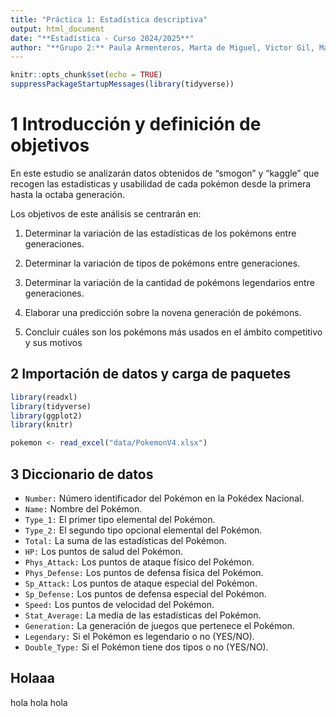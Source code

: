 ---
title: "Práctica 1: Estadística descriptiva"
output: html_document
date: "**Estadística - Curso 2024/2025**"
author: "**Grupo 2:** Paula Armenteros, Marta de Miguel, Victor Gil, María Fernanda Montero, Daniel Redondo"
---

```{r setup, include=FALSE}
knitr::opts_chunk$set(echo = TRUE)
suppressPackageStartupMessages(library(tidyverse))
```

# 1 Introducción y definición de objetivos

En este estudio se analizarán datos obtenidos de "smogon" y "kaggle" que recogen las estadísticas y usabilidad de cada pokémon desde la primera hasta la octaba generación.

Los objetivos de este análisis se centrarán en:

1.  Determinar la variación de las estadísticas de los pokémons entre generaciones.

2.  Determinar la variación de tipos de pokémons entre generaciones.

3.  Determinar la variación de la cantidad de pokémons legendarios entre generaciones.

4.  Elaborar una predicción sobre la novena generación de pokémons.

5.  Concluir cuáles son los pokémons más usados en el ámbito competitivo y sus motivos

## 2 Importación de datos y carga de paquetes

```{r echo=TRUE}
library(readxl)
library(tidyverse)
library(ggplot2)
library(knitr)

pokemon <- read_excel("data/PokemonV4.xlsx")
```


## 3 Diccionario de datos
* `Number:` Número identificador del Pokémon en la Pokédex Nacional.
* `Name:` Nombre del Pokémon.
* `Type_1:` El primer tipo elemental del Pokémon.
* `Type_2:` El segundo tipo opcional elemental del Pokémon.
* `Total:` La suma de las estadísticas del Pokémon.
* `HP:` Los puntos de salud del Pokémon.
* `Phys_Attack:` Los puntos de ataque físico del Pokémon.
* `Phys_Defense:` Los puntos de defensa física del Pokémon.
* `Sp_Attack:` Los puntos de ataque especial del Pokémon.
* `Sp_Defense:` Los puntos de defensa especial del Pokémon.
* `Speed:` Los puntos de velocidad del Pokémon.
* `Stat_Average:` La media de las estadísticas del Pokémon.
* `Generation:` La generación de juegos que pertenece el Pokémon.
* `Legendary:` Si el Pokémon es legendario o no (YES/NO).
* `Double_Type:` Si el Pokémon tiene dos tipos o no (YES/NO).

## Holaaa

hola hola
hola

```{r}

```
